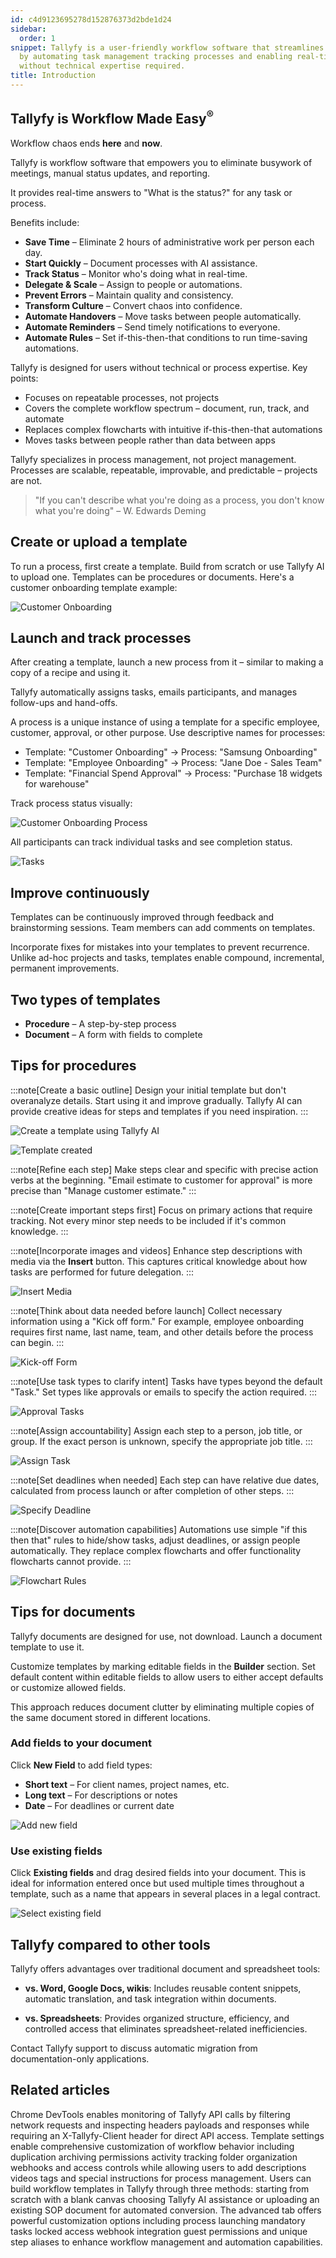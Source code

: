 ```yaml
---
id: c4d9123695278d152876373d2bde1d24
sidebar:
  order: 1
snippet: Tallyfy is a user-friendly workflow software that streamlines business operations
  by automating task management tracking processes and enabling real-time status updates
  without technical expertise required.
title: Introduction
---
```


## Tallyfy is Workflow Made Easy<sup>®</sup>

Workflow chaos ends **here** and **now**.

Tallyfy is workflow software that empowers you to eliminate busywork of meetings, manual status updates, and reporting. 

It provides real-time answers to "What is the status?" for any task or process.

Benefits include:

* **Save Time** – Eliminate 2 hours of administrative work per person each day.
* **Start Quickly** – Document processes with AI assistance.
* **Track Status** – Monitor who's doing what in real-time.
* **Delegate & Scale** – Assign to people or automations.
* **Prevent Errors** – Maintain quality and consistency.
* **Transform Culture** – Convert chaos into confidence.
* **Automate Handovers** – Move tasks between people automatically.
* **Automate Reminders** – Send timely notifications to everyone.
* **Automate Rules** – Set if-this-then-that conditions to run time-saving automations.

Tallyfy is designed for users without technical or process expertise. Key points:

* Focuses on repeatable processes, not projects
* Covers the complete workflow spectrum – document, run, track, and automate
* Replaces complex flowcharts with intuitive if-this-then-that automations
* Moves tasks between people rather than data between apps

Tallyfy specializes in process management, not project management. Processes are scalable, repeatable, improvable, and predictable – projects are not.

> "If you can't describe what you're doing as a process, you don't know what you're doing"
> – W. Edwards Deming


<lite-vimeo videoid="689464638"></lite-vimeo>

## Create or upload a template

To run a process, first create a template. Build from scratch or use Tallyfy AI to upload one. Templates can be procedures or documents. Here's a customer onboarding template example:

![Customer Onboarding](https://screenshots.tallyfy.com/tallyfy%2Fpro%2Fdesktop-light-show-template-example.png)

## Launch and track processes

After creating a template, launch a new process from it – similar to making a copy of a recipe and using it.

Tallyfy automatically assigns tasks, emails participants, and manages follow-ups and hand-offs.

A process is a unique instance of using a template for a specific employee, customer, approval, or other purpose. Use descriptive names for processes:

* Template: "Customer Onboarding" → Process: "Samsung Onboarding"
* Template: "Employee Onboarding" → Process: "Jane Doe - Sales Team"
* Template: "Financial Spend Approval" → Process: "Purchase 18 widgets for warehouse"

Track process status visually:

![Customer Onboarding Process](https://screenshots.tallyfy.com/tallyfy%2Fpro%2Fdesktop-light-showing-ongoing-process.png)

All participants can track individual tasks and see completion status.

![Tasks](https://screenshots.tallyfy.com/tallyfy%2Fpro%2Fdesktop-light-task-within-process.png)

## Improve continuously

Templates can be continuously improved through feedback and brainstorming sessions. Team members can add comments on templates.

Incorporate fixes for mistakes into your templates to prevent recurrence. Unlike ad-hoc projects and tasks, templates enable compound, incremental, permanent improvements.

## Two types of templates

* **Procedure** – A step-by-step process
* **Document** – A form with fields to complete

## Tips for procedures

:::note[Create a basic outline]
Design your initial template but don't overanalyze details. Start using it and improve gradually. Tallyfy AI can provide creative ideas for steps and templates if you need inspiration.
:::

![Create a template using Tallyfy AI](https://screenshots.tallyfy.com/tallyfy%2Fpro%2Fdesktop-light-create-client-onboarding-template-from-tallyfyAI.png)

![Template created](https://screenshots.tallyfy.com/tallyfy%2Fpro%2Fdesktop-light-click-create-template-by-tallyfyai.png)

:::note[Refine each step]
Make steps clear and specific with precise action verbs at the beginning. "Email estimate to customer for approval" is more precise than "Manage customer estimate."
:::

:::note[Create important steps first]
Focus on primary actions that require tracking. Not every minor step needs to be included if it's common knowledge.
:::

:::note[Incorporate images and videos]
Enhance step descriptions with media via the **Insert** button. This captures critical knowledge about how tasks are performed for future delegation.
:::

![Insert Media](https://screenshots.tallyfy.com/tallyfy%2Fpro%2Fdesktop-light-add-media-to-tasks.png)

:::note[Think about data needed before launch]
Collect necessary information using a "Kick off form." For example, employee onboarding requires first name, last name, team, and other details before the process can begin.
:::

![Kick-off Form](https://screenshots.tallyfy.com/tallyfy%2Fpro%2Fdesktop-light-how-to-add-kickoff-forms.png)

:::note[Use task types to clarify intent]
Tasks have types beyond the default "Task." Set types like approvals or emails to specify the action required.
:::

![Approval Tasks](https://screenshots.tallyfy.com/tallyfy%2Fpro%2Fdesktop-light-switch-to-approvereject.png)

:::note[Assign accountability]
Assign each step to a person, job title, or group. If the exact person is unknown, specify the appropriate job title.
:::

![Assign Task](https://screenshots.tallyfy.com/tallyfy%2Fpro%2Fdesktop-light-assign-a-task-to-somebody.png)

:::note[Set deadlines when needed]
Each step can have relative due dates, calculated from process launch or after completion of other steps.
:::

![Specify Deadline](https://screenshots.tallyfy.com/tallyfy%2Fpro%2Fdesktop-light-specify-deadline-to-task.png)

:::note[Discover automation capabilities]
Automations use simple "if this then that" rules to hide/show tasks, adjust deadlines, or assign people automatically. They replace complex flowcharts and offer functionality flowcharts cannot provide.
:::

![Flowchart Rules](https://screenshots.tallyfy.com/tallyfy%2Fpro%2Fdesktop-light-click-automations.png)

## Tips for documents

Tallyfy documents are designed for use, not download. Launch a document template to use it.

Customize templates by marking editable fields in the **Builder** section. Set default content within editable fields to allow users to either accept defaults or customize allowed fields.

This approach reduces document clutter by eliminating multiple copies of the same document stored in different locations.

### Add fields to your document

Click **New Field** to add field types:
* **Short text** – For client names, project names, etc.
* **Long text** – For descriptions or notes
* **Date** – For deadlines or current date

![Add new field](https://screenshots.tallyfy.com/tallyfy%2Fpro%2Fdesktop-light-add-field-document.png)

### Use existing fields 

Click **Existing fields** and drag desired fields into your document. This is ideal for information entered once but used multiple times throughout a template, such as a name that appears in several places in a legal contract.

![Select existing field](https://screenshots.tallyfy.com/tallyfy%2Fpro%2Fdesktop-light-select-existing-field-document.png)

## Tallyfy compared to other tools

Tallyfy offers advantages over traditional document and spreadsheet tools:

* **vs. Word, Google Docs, wikis**: Includes reusable content snippets, automatic translation, and task integration within documents.

* **vs. Spreadsheets**: Provides organized structure, efficiency, and controlled access that eliminates spreadsheet-related inefficiencies.

Contact Tallyfy support to discuss automatic migration from documentation-only applications.


## Related articles
<CardGrid>
<LinkTitleCard header="<b>Open Api > Sniff API calls using Chrome</b>" href="/products/pro/integrations/open-api/how-to-sniff-api-calls-using-chrome/" > Chrome DevTools enables monitoring of Tallyfy API calls by filtering network requests and inspecting headers payloads and responses while requiring an X-Tallyfy-Client header for direct API access. </LinkTitleCard>
<LinkTitleCard header="<b>Templates > Configure your template</b>" href="/products/pro/documenting/templates/config/" > Template settings enable comprehensive customization of workflow behavior including duplication archiving permissions activity tracking folder organization webhooks and access controls while allowing users to add descriptions videos tags and special instructions for process management. </LinkTitleCard>
<LinkTitleCard header="<b>Templates > Create a template</b>" href="/products/pro/documenting/templates/create-template/" > Users can build workflow templates in Tallyfy through three methods: starting from scratch with a blank canvas choosing Tallyfy AI assistance or uploading an existing SOP document for automated conversion. </LinkTitleCard>
<LinkTitleCard header="<b>Tasks > Advanced tab</b>" href="/products/pro/tracking-and-tasks/tasks/how-can-i-utilize-tallyfys-advanced-tab-features/" > The advanced tab offers powerful customization options including process launching mandatory tasks locked access webhook integration guest permissions and unique step aliases to enhance workflow management and automation capabilities. </LinkTitleCard>
</CardGrid>